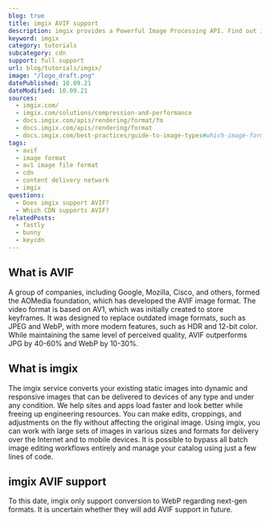 ```yaml
---
blog: true
title: imgix AVIF support
description: imgix provides a Powerful Image Processing API. Find out if you can use AVIF images in imgix.
keyword: imgix
category: tutorials
subcategory: cdn
support: full support
url: blog/tutorials/imgix/
image: "/logo_draft.png"
datePublished: 10.09.21
dateModified: 10.09.21
sources:
  - imgix.com/
  - imgix.com/solutions/compression-and-performance
  - docs.imgix.com/apis/rendering/format/fm
  - docs.imgix.com/apis/rendering/format
  - docs.imgix.com/best-practices/guide-to-image-types#which-image-formats-can-be-served-with-imgix
tags:
  - avif
  - image format
  - av1 image file format
  - cdn
  - content delivery network
  - imgix
questions:
  - Does imgix support AVIF?
  - Which CDN supports AVIF?
relatedPosts:
  - fastly
  - bunny
  - keycdn
---
```


## What is AVIF

A group of companies, including Google, Mozilla, Cisco, and others, formed the AOMedia foundation, which has developed the AVIF image format. The video format is based on AV1, which was initially created to store keyframes. It was designed to replace outdated image formats, such as JPEG and WebP, with more modern features, such as HDR and 12-bit color. While maintaining the same level of perceived quality, AVIF outperforms JPG by 40-60% and WebP by 10-30%.

## What is imgix

The imgix service converts your existing static images into dynamic and responsive images that can be delivered to devices of any type and under any condition. We help sites and apps load faster and look better while freeing up engineering resources. You can make edits, croppings, and adjustments on the fly without affecting the original image. Using imgix, you can work with large sets of images in various sizes and formats for delivery over the Internet and to mobile devices. It is possible to bypass all batch image editing workflows entirely and manage your catalog using just a few lines of code.

## imgix AVIF support

To this date, imgix only support conversion to WebP regarding next-gen formats. It is uncertain whether they will add AVIF support in future.
